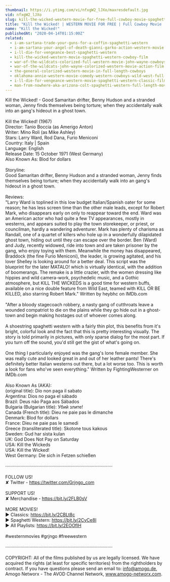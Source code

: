 ```yaml
---
thumbnail: https://i.ytimg.com/vi/nfxgW2_lJXo/maxresdefault.jpg
vid: nfxgW2_lJXo
slug: kill-the-wicked-western-movie-for-free-full-cowboy-movie-spaghetti-western-english
title: "Kill the Wicked! | WESTERN MOVIE FOR FREE | Full Cowboy Movie | Spaghetti Western | English"
name: "Kill the Wicked!"
publishedAt: "2020-04-14T01:15:00Z"
related:
  - i-am-sartana-trade-your-guns-for-a-coffin-spaghetti-western
  - i-am-sartana-your-angel-of-death-gianni-garko-action-western-movie
  - i-ll-die-for-vengeance-best-spaghetti-western
  - kill-the-wicked-western-movie-spaghetti-western-cowboy-film
  - war-of-the-wildcats-colorized-full-western-movie-john-wayne-cowboys
  - war-of-the-wildcats-john-wayne-colorized-western-movie-action-film
  - the-general-colorized-western-movie-in-full-length-cowboys
  - oklahoma-annie-western-movie-comedy-western-cowboys-wild-west-full-movie-english
  - i-ll-die-for-vengeance-western-movie-spaghetti-western-classic-film-free-cowboy-movie
  - man-from-nowhere-aka-arizona-colt-spaghetti-western-full-length-movie-english-hd-free-films
---
```


Kill the Wicked! - Good Samaritan drifter, Benny Hudson and a stranded woman, Jenny finds themselves being torture; when they accidentally walk into an gang's hideout in a ghost town. <br />
<br />
Kill the Wicked! (1967) <br />
Director: Tanio Boccia (as Amerigo Anton)<br />
Writer: Mino Roli (as Mike Ashley)<br />
Stars: Larry Ward, Rod Dana, Furio Meniconi  <br />
Country: Italy | Spain<br />
Language: English<br />
Release Date: 15 October 1971 (West Germany) <br />
Also Known As: Blod for dollars <br />
<br />
Storyline: <br />
Good Samaritan drifter, Benny Hudson and a stranded woman, Jenny finds themselves being torture; when they accidentally walk into an gang's hideout in a ghost town.<br />
<br />
Reviews: <br />
"Larry Ward is toplined in this low budget Italian/Spanish oater for some reason; he has less screen time than the other male leads, except for Robert Mark, who disappears early on only to reappear toward the end. Ward was an American actor who had quite a few TV appearances, mostly in westerns, and appears suited to play the town storekeeper, or priest, or councilman, hardly a wandering adventurer. Mark has plenty of charisma as Randall, one of a quartet of killers who hole up in a wonderfully dilapidated ghost town, hiding out until they can escape over the border. Ben (Ward) and Judy, recently widowed, ride into town and are taken prisoner by the gang, who enjoy toying with them. Meanwhile the money has disappeared, Braddock (the fine Furio Meniconi), the leader, is growing agitated, and his lover Shelley is looking around for a better deal. This script was the blueprint for the later MATALO! which is virtually identical, with the addition of boomerangs. The remake is a little crazier, with the women dressing like hippies and wild camera-work, psychedelic music, and a Gothic atmosphere, but KILL THE WICKEDS is a good time for western buffs, available on a nice double feature from Wild East, teamed with KILL OR BE KILLED, also starring Robert Mark." Written by heybhc on IMDb.com<br />
<br />
"After a bloody stagecoach robbery, a nasty gang of cutthroats leave a wounded compatriot to die on the plains while they go hide out in a ghost-town and begin making hostages out of whoever comes along.<br />
<br />
A shoestring spaghetti western with a fairly thin plot, this benefits from it's bright, colorful look and the fact that this is pretty interesting visually. The story is told primarily in pictures, with only sparse dialog for the most part. If you turn off the sound, you'd still get the gist of what's going on.<br />
<br />
One thing I particularly enjoyed was the gang's lone female member. She was really cute and looked great in and out of her leather pants! There's definitely better Italian westerns out there, but a lot worse too. This is worth a look for fans who've seen everything." Written by FightingWesterner on IMDb.com<br />
<br />
Also Known As (AKA):<br />
(original title): Dio non paga il sabato<br />
Argentina: Dios no paga el sábado<br />
Brazil: Deus não Paga aos Sábados<br />
Bulgaria (Bulgarian title): Убий злите!<br />
Canada (French title): Dieu ne paie pas le dimanche<br />
Denmark: Blod for dollars<br />
France: Dieu ne paie pas le samedi<br />
Greece (transliterated title): Skotone tous kakous<br />
Sweden: Gud har sista kulan<br />
UK: God Does Not Pay on Saturday<br />
USA: Kill the Wickeds<br />
USA: Kill the Wicked!<br />
West Germany: Die sich in Fetzen schießen<br />
<br />
····················································································<br />
<br />
FOLLOW US!<br />
✘ Twitter - https://twitter.com/Grjngo_com<br />
<br />
SUPPORT US!<br />
✘ Merchandise - https://bit.ly/2FLB0sV<br />
<br />
MORE MOVIES! <br />
► Classics: https://bit.ly/2CBLt8c <br />
► Spaghetti Western: https://bit.ly/2CyCe8I <br />
► All Playlists: https://bit.ly/2EOOfIH <br />
<br />
#westernmovies #grjngo #freewestern<br />
<br />
····················································································<br />
<br />
COPYRIGHT: All of the films published by us are legally licensed. We have acquired the rights (at least for specific territories) from the rightholders by contract. If you have questions please send an email to: info@amogo.de, Amogo Networx - The AVOD Channel Network, www.amogo-networx.com.